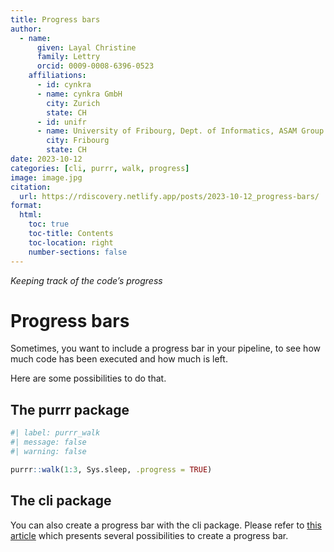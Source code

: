```yaml
---
title: Progress bars
author: 
  - name:
      given: Layal Christine
      family: Lettry
      orcid: 0009-0008-6396-0523
    affiliations:
      - id: cynkra
      - name: cynkra GmbH
        city: Zurich
        state: CH
      - id: unifr
      - name: University of Fribourg, Dept. of Informatics, ASAM Group
        city: Fribourg
        state: CH
date: 2023-10-12
categories: [cli, purrr, walk, progress]
image: image.jpg
citation: 
  url: https://rdiscovery.netlify.app/posts/2023-10-12_progress-bars/
format:
  html:
    toc: true
    toc-title: Contents
    toc-location: right
    number-sections: false
---
```


*Keeping track of the code's progress*

# Progress bars

Sometimes, you want to include a progress bar in your pipeline, to see how much code has been executed and how much is left.

Here are some possibilities to do that.

## The purrr package

```r
#| label: purrr_walk
#| message: false
#| warning: false

purrr::walk(1:3, Sys.sleep, .progress = TRUE)
```

## The cli package

You can also create a progress bar with the cli package. Please refer to [this article](https://cli.r-lib.org/articles/progress.html) which presents several possibilities to create a progress bar.
